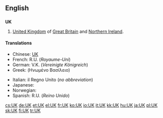 {{also|.uk|uK|ük}}
==English==

==={{initialism}}===
'''UK'''

# [[United Kingdom]] of [[Great Britain]] and [[Northern Ireland]].

====Translations====
{{trans-top|United Kingdom of Great Britain and Northern Ireland}}
* Chinese: [[UK]]
* French: R.U. (''Royaume-Uni'') {{m}}
* German: V.K. (''Vereinigte Königreich'') {{n}}
* Greek: {{t|el|ΗΒ|n|sc=Grek}} (Ηνωμένο Βασίλειο)
{{trans-mid}}
* Italian: il Regno Unito {{m}} (''no abbreviation'')
* Japanese: {{t+|ja|UK}}
* Norwegian: {{t+|no|Storbritannia}}
* Spanish: R.U. (''Reino Unido'') {{m}}
{{trans-bottom}}

[[cs:UK]]
[[de:UK]]
[[et:UK]]
[[el:UK]]
[[fr:UK]]
[[ko:UK]]
[[io:UK]]
[[it:UK]]
[[kk:UK]]
[[hu:UK]]
[[ja:UK]]
[[pl:UK]]
[[sk:UK]]
[[fi:UK]]
[[tr:UK]]